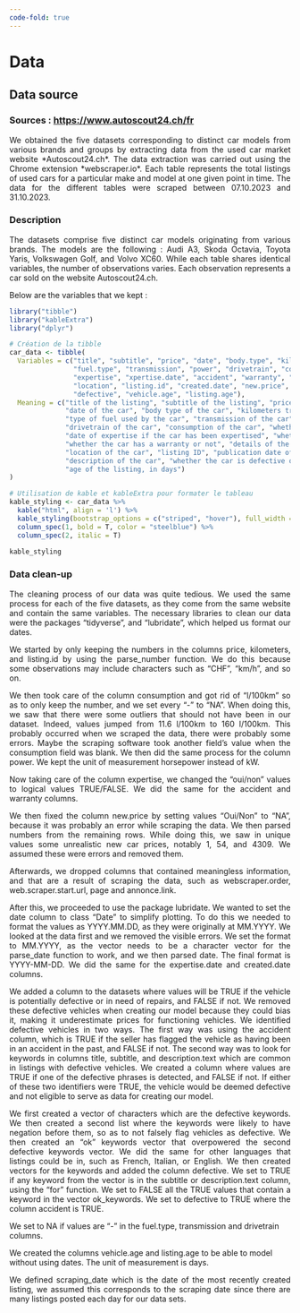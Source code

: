 ```yaml
---
code-fold: true
---
```


# Data

## Data source

### Sources : <https://www.autoscout24.ch/fr>
<p align="justify">
We obtained the five datasets corresponding to distinct car models from various brands and groups by extracting data from the used car market website \*Autoscout24.ch\*. The data extraction was carried out using the Chrome extension \*webscraper.io\*. Each table represents the total listings of used cars for a particular make and model at one given point in time. The data for the different tables were scraped between 07.10.2023 and 31.10.2023.
<p>
### Description
<p align="justify">
The datasets comprise five distinct car models originating from various brands. The models are the following : Audi A3, Skoda Octavia, Toyota Yaris, Volkswagen Golf, and Volvo XC60. While each table shares identical variables, the number of observations varies. Each observation represents a car sold on the website Autoscout24.ch.
<p>
Below are the variables that we kept :

```r
library("tibble")
library("kableExtra")
library("dplyr")
```


```r
# Création de la tibble
car_data <- tibble(
  Variables = c("title", "subtitle", "price", "date", "body.type", "kilometers",
                "fuel.type", "transmission", "power", "drivetrain", "consumption",
                "expertise", "xpertise.date", "accident", "warranty", "warranty.details",
                "location", "listing.id", "created.date", "new.price", "description.text",
                "defective", "vehicle.age", "listing.age"),
  Meaning = c("title of the listing", "subtitle of the listing", "price of the car",
              "date of the car", "body type of the car", "kilometers traveled",
              "type of fuel used by the car", "transmission of the car", "power of the car, in horsepower",
              "drivetrain of the car", "consumption of the car", "whether the car has been expertised or not",
              "date of expertise if the car has been expertised", "whether the car had an accident or not",
              "whether the car has a warranty or not", "details of the warranty, if there is one",
              "location of the car", "listing ID", "publication date of the listing", "new price of the car",
              "description of the car", "whether the car is defective or not", "age of the car, in days",
              "age of the listing, in days")
)

# Utilisation de kable et kableExtra pour formater le tableau
kable_styling <- car_data %>%
  kable("html", align = 'l') %>%
  kable_styling(bootstrap_options = c("striped", "hover"), full_width = F) %>%
  column_spec(1, bold = T, color = "steelblue") %>%
  column_spec(2, italic = T)

kable_styling

```

### Data clean-up
<p align="justify">
The cleaning process of our data was quite tedious. We used the same process for each of the five datasets, as they come from the same website and contain the same variables. The necessary libraries to clean our data were the packages "tidyverse", and "lubridate", which helped us format our dates.
<p>
<p align="justify">
We started by only keeping the numbers in the columns price, kilometers, and listing.id by using the parse_number function. We do this because some observations may include characters such as "CHF", "km/h", and so on.
<p>
<p align="justify">
We then took care of the column consumption and got rid of "l/100km" so as to only keep the number, and we set every "-" to "NA". When doing this, we saw that there were some outliers that should not have been in our dataset. Indeed, values jumped from 11.6 l/100km to 160 l/100km. This probably occurred when we scraped the data, there were probably some errors. Maybe the scraping software took another field's value when the consumption field was blank. We then did the same process for the column power. We kept the unit of measurement horsepower instead of kW.
<p>
<p align="justify">
Now taking care of the column expertise, we changed the "oui/non" values to logical values TRUE/FALSE. We did the same for the accident and warranty columns.
<p>
<p align="justify">
We then fixed the column new.price by setting values "Oui/Non" to "NA", because it was probably an error while scraping the data. We then parsed numbers from the remaining rows. While doing this, we saw in unique values some unrealistic new car prices, notably 1, 54, and 4309. We assumed these were errors and removed them.
<p>
<p align="justify">
Afterwards, we dropped columns that contained meaningless information, and that are a result of scraping the data, such as webscraper.order, web.scraper.start.url, page and annonce.link.
<p>
<p align="justify">
After this, we proceeded to use the package lubridate. We wanted to set the date column to class "Date" to simplify plotting. To do this we needed to format the values as YYYY.MM.DD, as they were originally at MM.YYYY. We looked at the data first and we removed the visible errors. We set the format to MM.YYYY, as the vector needs to be a character vector for the parse_date function to work, and we then parsed date. The final format is YYYY-MM-DD. We did the same for the expertise.date and created.date columns.
<p>
<p align="justify">
We added a column to the datasets where values will be TRUE if the vehicle is potentially defective or in need of repairs, and FALSE if not. We removed these defective vehicles when creating our model because they could bias it, making it underestimate prices for functioning vehicles. We identified defective vehicles in two ways. The first way was using the accident column, which is TRUE if the seller has flagged the vehicle as having been in an accident in the past, and FALSE if not. The second way was to look for keywords in columns title, subtitle, and description.text which are common in listings with defective vehicles. We created a column where values are TRUE if one of the defective phrases is detected, and FALSE if not. If either of these two identifiers were TRUE, the vehicle would be deemed defective and not eligible to serve as data for creating our model.
<p>
<p align="justify">
We first created a vector of characters which are the defective keywords. We then created a second list where the keywords were likely to have negation before them, so as to not falsely flag vehicles as defective. We then created an "ok" keywords vector that overpowered the second defective keywords vector. We did the same for other languages that listings could be in, such as French, Italian, or English. We then created vectors for the keywords and added the column defective. We set to TRUE if any keyword from the vector is in the subtitle or description.text column, using the "for" function. We set to FALSE all the TRUE values that contain a keyword in the vector ok_keywords. We set to defective to TRUE where the column accident is TRUE.
<p>
We set to NA if values are "-" in the fuel.type, transmission and drivetrain columns.

We created the columns vehicle.age and listing.age to be able to model without using dates. The unit of measurement is days.
<p align="justify">
We defined scraping_date which is the date of the most recently created listing, we assumed this corresponds to the scraping date since there are many listings posted each day for our data sets.
<p>
